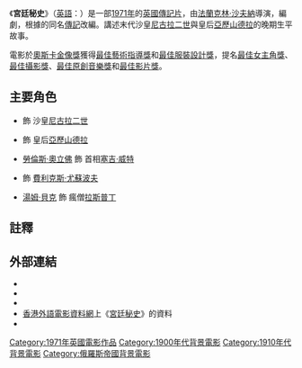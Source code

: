 {{noteTA
|T=zh-tw:宮廷秘史; zh-hk:江山美人 (1971年電影);
|G1=Movie
|G2=Show
|1=zh-tw:宮廷秘史; zh-hk:江山美人;
}}

{{电影信息框
| name = 宮廷秘史
| original_name = {{lang|en|''Nicholas and Alexandra''}}
| image = Nicholas and Alexandra (film promoted picture).jpg
| image_size = 320px
| caption = 電影《宮廷秘史》的宣傳畫冊
| director = [[法蘭克林·沙夫納|法蘭克林·沙夫納]]
| producer = [[山姆·史匹格|山姆·史匹格]]
| screenplay = {{tsl|en|James Goldman|詹姆士·哥德曼}}
| based on = 
| starring = {{Plainlist|
* [[勞倫斯·奧立佛|勞倫斯·奧立佛]]
* {{tsl|en|Michael Jayston|麥可·賈斯頓}}
* {{tsl|en|Janet Suzman|賈奈特·蘇茲嫚}}
* [[湯姆·貝克|湯姆·貝克]]
}}
| music = {{tsl|en|Richard Rodney Bennett|理查·羅德尼·班奈特}}
| cinematography = {{tsl|en|Freddie Young|法瑞迪·楊}}
| editing = 厄訥斯特·華特
| studio = Horizon Pictures
| distributor = [[哥倫比亞電影公司|哥倫比亞電影公司]]
| released = {{Film date|1971|12|13}}
| runtime = 188[[分鐘|分鐘]]<!--Theatrical runtime: 188:33--><ref>{{Cite web|title=NICHOLAS AND ALEXANDRA|url=http://bbfc.co.uk/releases/nicholas-and-alexandra-1970-1|access-date=2022-03-31|publisher=[[英國電影分級委員會|British Board of Film Classification]]|archive-url=https://web.archive.org/web/20161007172850/http://bbfc.co.uk/releases/nicholas-and-alexandra-1970-1|archive-date=2016-10-07|dead-url=yes}}</ref>
| country = {{UK}}<br />{{USA}}
| language = [[英語|英語]]、[[法語|法語]]、[[德語|德語]]、[[俄語|俄語]]
| budget = 
| gross = 7百萬[[美元|美元]] (包含美國/加拿大租賃)<ref>"All-time Film Rental Champs", ''Variety'', 7 January 1976 p 44</ref>
| tw_name = 宮廷秘史
| hk_name = 江山美人
}}
{{Portal box|電影|英國|俄羅斯}}

《'''宮廷秘史'''》（[[英語|英語]]：{{lang|en|''Nicholas and Alexandra''}}）是一部[[1971年電影|1971年]]的[[英國電影|英國]][[傳記片|傳記片]]，由[[法蘭克林·沙夫納|法蘭克林·沙夫納]]導演，{{tsl|en|James Goldman|詹姆士·哥德曼}}編劇，根據{{tsl|en|Robert K. Massie|勞勃·金洛克·馬奇}}的同名[[傳記|傳記]]改編。講述末代沙皇[[尼古拉二世_(俄罗斯)|尼古拉二世]]與皇后[[黑森-達姆施塔特的艾莉克絲|亞歷山德拉]]的晚期生平故事。

電影於[[奧斯卡金像獎|奧斯卡金像獎]]獲得[[奥斯卡最佳艺术指导奖|最佳藝術指導獎]]和[[奥斯卡最佳服装设计奖|最佳服裝設計獎]]，提名[[奥斯卡最佳女主角奖|最佳女主角獎]]、[[奧斯卡最佳攝影獎|最佳攝影獎]]、[[奥斯卡最佳原创音乐奖|最佳原創音樂獎]]和[[奥斯卡最佳影片奖|最佳影片獎]]。

==主要角色==
* {{tsl|en|Michael Jayston|麥可·賈斯頓}} 飾 沙皇[[尼古拉二世_(俄罗斯)|尼古拉二世]]
* {{tsl|en|Janet Suzman|賈奈特·蘇茲嫚}} 飾 皇后[[黑森-達姆施塔特的艾莉克絲|亞歷山德拉]]
* [[勞倫斯·奧立佛|勞倫斯·奧立佛]] 飾 首相[[谢尔盖·维特|塞吉·威特]]
* {{tsl|en|Martin Potter (actor)|馬丁·波特}} 飾 [[費利克斯·尤蘇波夫|費利克斯·尤蘇波夫]]
* [[湯姆·貝克|湯姆·貝克]] 飾 瘋僧[[格里戈里·拉斯普京|拉斯普丁]]

==註釋==
{{Reflist}}

==外部連結==
* {{IMDb title|0067483|宮廷秘史}}
* {{Amg movie|35163|宮廷秘史}}
* {{Rotten Tomatoes|1014986-nicholas_and_alexandra|宮廷秘史}}
* [[香港外語電影資料網|香港外語電影資料網]]上《[http://playitagain.info/site/1972/nicholas-and-alexandra/ 宮廷秘史]{{Wayback|url=http://playitagain.info/site/1972/nicholas-and-alexandra/ |date=20161113114950 }}》的資料 {{zh-hk}}
* {{douban}}

[[Category:1971年英國電影作品|Category:1971年英國電影作品]]
[[Category:1900年代背景電影|Category:1900年代背景電影]]
[[Category:1910年代背景電影|Category:1910年代背景電影]]
[[Category:俄羅斯帝國背景電影|Category:俄羅斯帝國背景電影]]